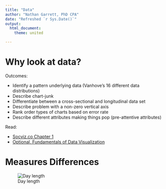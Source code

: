 ```yaml
--- 
title: "Data"
author: "Nathan Garrett, PhD CPA"
date: "Refreshed `r Sys.Date()`"
output: 
  html_document:
    theme: united

---
```


# Why look at data?

Outcomes:

- Identify a pattern underlying data (Vanhove's 16 different data distributions)
- Describe chart-junk
- Differentiate between a cross-sectional and longitudinal data set
- Describe problem with a non-zero vertical axis
- Rank order types of charts based on error rate
- Describe different attributes making things pop (pre-attentive attributes)

Read:

- [Socviz.co Chapter 1](https://socviz.co/lookatdata.html)
- [Optional, Fundamentals of Data Visualization](https://clauswilke.com/dataviz/)

# Measures Differences

![Day length](dv21-data-day-length.jpg)